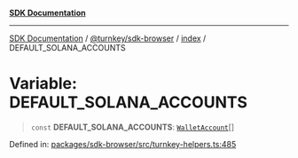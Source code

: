 [**SDK Documentation**](../../../../README.mdx)

***

[SDK Documentation](../../../../packages.mdx) / [@turnkey/sdk-browser](../../README.mdx) / [index](../README.mdx) / DEFAULT\_SOLANA\_ACCOUNTS

# Variable: DEFAULT\_SOLANA\_ACCOUNTS

> `const` **DEFAULT\_SOLANA\_ACCOUNTS**: [`WalletAccount`](../interfaces/WalletAccount.mdx)[]

Defined in: [packages/sdk-browser/src/turnkey-helpers.ts:485](https://github.com/tkhq/sdk/blob/078f5423e923fbd1d7fd39440402d7f01d09c3d0/packages/sdk-browser/src/turnkey-helpers.ts#L485)
